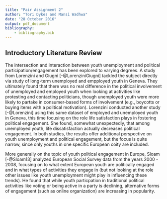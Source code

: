 ```yaml
---
title: "Pair Assignment 2"
author: "Tori Dykes and Mansi Wadhwa"
date: "28 October 2016"
output: pdf_document
bibliography:
    - bibliography.bib
---
```


## Introductory Literature Review

The intersection and interaction between youth unemployment and political participation/engagement has been explored to varying degrees. A study from Lorenzini and Giugni [-@LorenziniGiugni] tackled the subject directly via study of long-term unemployed and empployed youth in Geneva. They ultimately found that there was no real difference in the political involvement of unemployed and employed youth when looking at activities like protesting and contacting politicians, though unemployed youth were more likely to partake in consumer-based forms of involvement (e.g., boycotts or buying items with a political motivation). Lorenzini conducted another study [-@Lorenzini] using this same dataset of employed and unemployed youth in Geneva, this time focusing on the role life satisfaction plays in fostering political engagement. She found, somewhat unexpectedly, that among unemployed youth, life dissatisfaction actually decreases political engagement. In both studies, the results offer additional perspective on youth unemployment and political engagement, but the focus is quite narrow, since only youths in one specific European coity are included. 

More generally on the topic of youth political engagement in Europe, Sloam [-@Sloam13] analyzed European Social Survey data from the years 2000 - 2008, focusing on to what extent European youth are politically engaged and in what types of activities they engage in (but not looking at the role other issues like youth unemployment might play in influencing these trends). He found that while youth particpation in traditional political activities like voting or being active in a party is declining, alternative forms of engagement (such as online organization) are increasing in popularity. 

